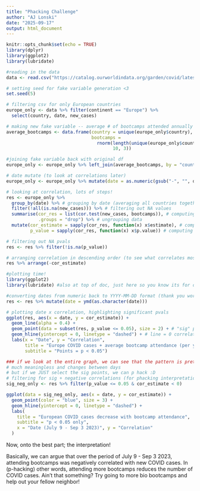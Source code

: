 ```yaml
---
title: "Phacking Challenge"
author: "AJ Lonski"
date: "2025-09-17"
output: html_document
---
```


```r
knitr::opts_chunk$set(echo = TRUE)
library(dplyr)
library(ggplot2)
library(lubridate)
```

```r
#reading in the data
data <- read.csv("https://catalog.ourworldindata.org/garden/covid/latest/compact/compact.csv", na.strings = "",header=T)
```

```r
# setting seed for fake variable generation <3
set.seed(5)

# filtering csv for only European countries 
europe_only <- data %>% filter(continent == "Europe") %>%
  select(country, date, new_cases)

# making new fake variable -- average # of bootcamps attended annually ;)
average_bootcamps <- data.frame(country = unique(europe_only$country),
                                bootcamps = 
                                  rnorm(length(unique(europe_only$country)), 
                                        10, 3))

#joining fake variable back with original df
europe_only <- europe_only %>% left_join(average_bootcamps, by = "country")

# date mutate (to look at correlations later)
europe_only <- europe_only %>% mutate(date = as.numeric(gsub("-", "", date)))
```

```r
# looking at correlation, lots of steps!
res <- europe_only %>%
  group_by(date) %>% # grouping by date (averaging all countries together)
  filter(!all(is.na(new_cases))) %>% # filtering out NA values
  summarise(cor_res = list(cor.test(new_cases, bootcamps)), # computing cor
            .groups = "drop") %>% # ungrouping data
  mutate(cor_estimate = sapply(cor_res, function(x) x$estimate), # computing est
         p_value = sapply(cor_res, function(x) x$p.value)) # computing pvals

# filtering out NA pvals
res <- res %>% filter(!is.na(p_value)) 

# arranging correlation in descending order (to see what correlates most)
res %>% arrange(-cor_estimate)
```

```r
#plotting time!
library(ggplot2)
library(lubridate) #also at top of doc, just here so you know its for dates

#converting dates from numeric back to YYYY-MM-DD format (thank you workshop)
res <- res %>% mutate(date = ymd(as.character(date)))

# plotting date x correlation, highlighting significant pvals 
ggplot(res, aes(x = date, y = cor_estimate)) + 
  geom_line(alpha = 0.4) +
  geom_point(data = subset(res, p_value <= 0.05), size = 2) + # "sig" points
  geom_hline(yintercept = 0, linetype = "dashed") + # line = 0 correlation
  labs(x = "Date", y = "Correlation", 
       title = "Europe COVID cases + average bootcamp attendance (per yr)",
       subtitle = "Points = p < 0.05")
```

```r
### if we look at the entire graph, we can see that the pattern is pretty
# much meaningless and changes between days
# but if we JUST select the sig points, we can p hack :D 
# filtering for sig + negative correlations (for phacking interpretation, hehe)
sig_neg_only <- res %>% filter(p_value <= 0.05 & cor_estimate < 0)

ggplot(data = sig_neg_only, aes(x = date, y = cor_estimate)) +
  geom_point(color = "blue", size = 3) +
  geom_hline(yintercept = 0, linetype = "dashed") +
  labs(
    title = "European COVID cases decrease with bootcamp attendance",
    subtitle = "p < 0.05 only",
    x = "Date (July 9 - Sep 3 2023)", y = "Correlation"
  ) 
```

Now, onto the best part; the interpretation!

Basically, we can argue that over the period of July 9 - Sep 3 2023, attending 
bootcamps was negatively correlated with new COVID cases. In (p-hacking) other 
words, attending more bootcamps reduces the number of COVID cases. Ain't that 
something? Try going to more bio bootcamps and help out your fellow neighbor!
